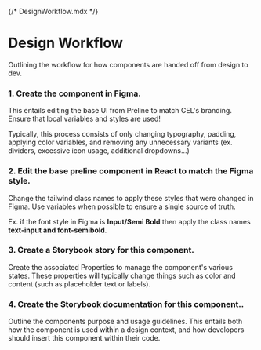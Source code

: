 {/* DesignWorkflow.mdx */}


<Meta title="Configuration/Design Workflow" />

# Design Workflow

Outlining the workflow for how components are handed off from design to dev.

### 1. Create the component in Figma.

This entails editing the base UI from Preline to match CEL's branding. Ensure that local variables and styles are used!

Typically, this process consists of only changing typography, padding, applying color variables, and removing any unnecessary variants (ex. dividers, excessive icon usage, additional dropdowns...)

### 2. Edit the base preline component in React to match the Figma style.

Change the tailwind class names to apply these styles that were changed in Figma. Use variables when possible to ensure a single source of truth.

Ex. if the font style in Figma is **Input/Semi Bold** then apply the class names **text-input and font-semibold**.

### 3. Create a Storybook story for this component.

Create the associated Properties to manage the component's various states. These properties will typically change things such as color and content (such as placeholder text or labels).

### 4. Create the Storybook documentation for this component..

Outline the components purpose and usage guidelines. This entails both how the component is used within a design context, and how developers should insert this component within their code.